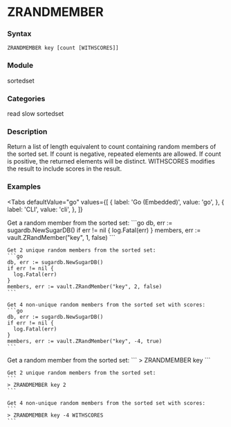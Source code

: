 
# ZRANDMEMBER

### Syntax
```
ZRANDMEMBER key [count [WITHSCORES]]
```

### Module
<span className="acl-category">sortedset</span>

### Categories 
<span className="acl-category">read</span>
<span className="acl-category">slow</span>
<span className="acl-category">sortedset</span>

### Description 
Return a list of length equivalent to count containing random members of the sorted set.
If count is negative, repeated elements are allowed. If count is positive, the returned elements will be distinct.
WITHSCORES modifies the result to include scores in the result.

### Examples

<Tabs
  defaultValue="go"
  values={[
    { label: 'Go (Embedded)', value: 'go', },
    { label: 'CLI', value: 'cli', },
  ]}
>
  <TabItem value="go">
    Get a random member from the sorted set:
    ```go
    db, err := sugardb.NewSugarDB()
    if err != nil {
      log.Fatal(err)
    }
    members, err := vault.ZRandMember("key", 1, false)
    ```

    Get 2 unique random members from the sorted set:
    ```go
    db, err := sugardb.NewSugarDB()
    if err != nil {
      log.Fatal(err)
    }
    members, err := vault.ZRandMember("key", 2, false)
    ```

    Get 4 non-unique random members from the sorted set with scores:
    ```go
    db, err := sugardb.NewSugarDB()
    if err != nil {
      log.Fatal(err)
    }
    members, err := vault.ZRandMember("key", -4, true)
    ```
  </TabItem>
  <TabItem value="cli">
    Get a random member from the sorted set:
    ```
    > ZRANDMEMBER key
    ```

    Get 2 unique random members from the sorted set:
    ```
    > ZRANDMEMBER key 2
    ```

    Get 4 non-unique random members from the sorted set with scores:
    ```
    > ZRANDMEMBER key -4 WITHSCORES
    ```
  </TabItem>
</Tabs>  

